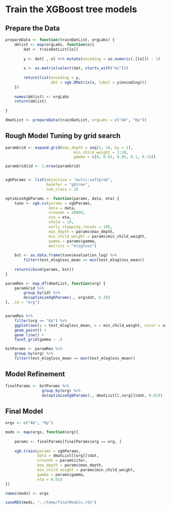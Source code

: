 # Train the XGBoost tree models 
## Prepare the Data
```r
prepareData <- function(trainDatList, orgLabs) {
    dmlist <- map(orgLabs, function(o){
        dat <- trainDatList[[o]]
        
        y <- dat[ , o] %>% mutate(encoding = as.numeric(.[[o]]) - 1)
        
        x <- as.matrix(select(dat, starts_with("mz")))
        
        return(list(encoding = y,
                    dat = xgb.DMatrix(x, label = y$encoding)))
    })
    
    names(dmlist) <- orgLabs
    return(dmlist)
    
} 

dmatList <- prepareData(trainDatList, orgLabs = c("Ab", "Kp"))

```

## Rough Model Tuning by grid search
```r
paramGrid <- expand.grid(max_depth = seq(1, 10, by = 1),
                              min_child_weight = 1:10,
                              gamma = c(0, 0.01, 0.05, 0.1, 0.15))

paramGrid$id <- 1:nrow(paramGrid)


xgbParams <- list(objective = "multi:softprob",
                  booster = "gbtree",
                  num_class = 3)

optimizeXgbParams <- function(params, data, eta) {
    tune <- xgb.cv(params = xgbParams,
                   data = data,
                   nrounds = 20000,
                   eta = eta,
                   nfold = 10,
                   early_stopping_rounds = 100,
                   max_depth = params$max_depth,
                   min_child_weight = params$min_child_weight,
                   gamma = params$gamma,
                   metrics = "mlogloss")
    
    bst <- as.data.frame(tune$evaluation_log) %>%
        filter(test_mlogloss_mean == min(test_mlogloss_mean))
    
    return(cbind(params, bst))
}

paramRes <- map_df(dmatList, function(org) {
    paramGrid %>%
        group_by(id) %>%
        do(optimizeXgbParams(., org$dat, 0.3))
}, .id = "org")


paramRes %>%
    filter(org == "Kp") %>%
    ggplot(aes(y = test_mlogloss_mean, x = min_child_weight, color = as.factor(max_depth), group = as.factor(max_depth))) + 
    geom_point() +
    geom_line() +
    facet_grid(gamma ~ .)

bstParams <- paramRes %>%
    group_by(org) %>%
    filter(test_mlogloss_mean == min(test_mlogloss_mean))

```

## Model Refinement
```r

finalParams <- bstParams %>%
                group_by(org) %>%
                do(optimizeXgbParams(., dmatList[[.$org]]$dat, 0.01))


```

## Final Model
```r
orgs <- c("Ab", "Kp")

mods <- map(orgs, function(org){
    
    params <- finalParams[finalParams$org == org, ]
    
    xgb.train(params = xgbParams,
              data = dmatList[[org]]$dat,
              nrounds = params$iter,
              max_depth = params$max_depth,
              min_child_weight = params$min_child_weight,
              gamma = params$gamma,
              eta = 0.01)
})

names(mods) <- orgs

saveRDS(mods, "../temp/finalModels.rds")
```